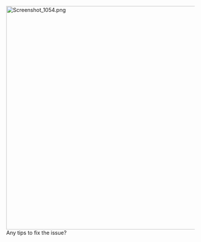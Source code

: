 [[File:Screenshot_1054.png|thumb|600px]]Any tips to fix the issue?<ac_metadata title="Kancolle connection issue"> </ac_metadata>